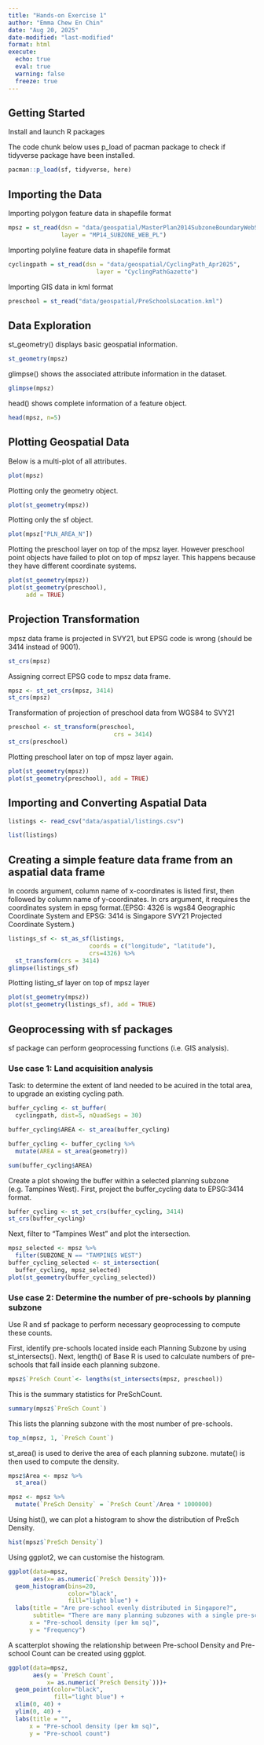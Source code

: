 ```yaml
---
title: "Hands-on Exercise 1"
author: "Emma Chew En Chin"
date: "Aug 20, 2025"
date-modified: "last-modified"
format: html
execute: 
  echo: true
  eval: true
  warning: false
  freeze: true
---
```


## Getting Started

Install and launch R packages

The code chunk below uses p_load of pacman package to check if tidyverse package have been installed.

```r
pacman::p_load(sf, tidyverse, here)
```

## Importing the Data

Importing polygon feature data in shapefile format

```r
mpsz = st_read(dsn = "data/geospatial/MasterPlan2014SubzoneBoundaryWebSHP", 
               layer = "MP14_SUBZONE_WEB_PL")
```

Importing polyline feature data in shapefile format

```r
cyclingpath = st_read(dsn = "data/geospatial/CyclingPath_Apr2025", 
                         layer = "CyclingPathGazette")
```

Importing GIS data in kml format

```r
preschool = st_read("data/geospatial/PreSchoolsLocation.kml")
```

## Data Exploration

st_geometry() displays basic geospatial information.

```r
st_geometry(mpsz)
```

glimpse() shows the associated attribute information in the dataset.

```r
glimpse(mpsz)
```

head() shows complete information of a feature object.

```r
head(mpsz, n=5)  
```

## Plotting Geospatial Data

Below is a multi-plot of all attributes.

```r
plot(mpsz)
```

Plotting only the geometry object.

```r
plot(st_geometry(mpsz))
```

Plotting only the sf object.

```r
plot(mpsz["PLN_AREA_N"])
```

Plotting the preschool layer on top of the mpsz layer. However preschool point objects have failed to plot on top of mpsz layer. This happens because they have different coordinate systems.

```r
plot(st_geometry(mpsz))
plot(st_geometry(preschool), 
     add = TRUE)
```

## Projection Transformation

mpsz data frame is projected in SVY21, but EPSG code is wrong (should be 3414 instead of 9001).

```r
st_crs(mpsz)
```

Assigning correct EPSG code to mpsz data frame.

```r
mpsz <- st_set_crs(mpsz, 3414)
st_crs(mpsz)
```

Transformation of projection of preschool data from WGS84 to SVY21

```r
preschool <- st_transform(preschool, 
                              crs = 3414)
st_crs(preschool)
```

Plotting preschool later on top of mpsz layer again.

```r
plot(st_geometry(mpsz))
plot(st_geometry(preschool), add = TRUE)
```

## Importing and Converting Aspatial Data

```r
listings <- read_csv("data/aspatial/listings.csv")
```

```r
list(listings) 
```

## Creating a simple feature data frame from an aspatial data frame

In coords argument, column name of x-coordinates is listed first, then followed by column name of y-coordinates. In crs argument, it requires the coordinates system in epsg format.(EPSG: 4326 is wgs84 Geographic Coordinate System and EPSG: 3414 is Singapore SVY21 Projected Coordinate System.)

```r
listings_sf <- st_as_sf(listings, 
                       coords = c("longitude", "latitude"),
                       crs=4326) %>%
  st_transform(crs = 3414)
glimpse(listings_sf)
```

Plotting listing_sf layer on top of mpsz layer

```r
plot(st_geometry(mpsz))
plot(st_geometry(listings_sf), add = TRUE)
```

## Geoprocessing with sf packages

sf package can perform geoprocessing functions (i.e. GIS analysis).

### Use case 1: Land acquisition analysis

Task: to determine the extent of land needed to be acuired in the total area, to upgrade an existing cycling path.

```r
buffer_cycling <- st_buffer(
  cyclingpath, dist=5, nQuadSegs = 30)
```

```r
buffer_cycling$AREA <- st_area(buffer_cycling)
```

```r
buffer_cycling <- buffer_cycling %>%
  mutate(AREA = st_area(geometry))
```

```r
sum(buffer_cycling$AREA)
```

Create a plot showing the buffer within a selected planning subzone (e.g. Tampines West). First, project the buffer_cycling data to EPSG:3414 format.

```r
buffer_cycling <- st_set_crs(buffer_cycling, 3414)
st_crs(buffer_cycling)
```

Next, filter to "Tampines West" and plot the intersection.

```r
mpsz_selected <- mpsz %>%
  filter(SUBZONE_N == "TAMPINES WEST") 
buffer_cycling_selected <- st_intersection(
  buffer_cycling, mpsz_selected)
plot(st_geometry(buffer_cycling_selected))
```

### Use case 2: Determine the number of pre-schools by planning subzone

Use R and sf package to perform necessary geoprocessing to compute these counts.

First, identify pre-schools located inside each Planning Subzone by using st_intersects(). Next, length() of Base R is used to calculate numbers of pre-schools that fall inside each planning subzone.

```r
mpsz$`PreSch Count`<- lengths(st_intersects(mpsz, preschool))
```

This is the summary statistics for PreSchCount.

```r
summary(mpsz$`PreSch Count`)
```

This lists the planning subzone with the most number of pre-schools.

```r
top_n(mpsz, 1, `PreSch Count`)
```

st_area() is used to derive the area of each planning subzone. mutate() is then used to compute the density.
```r
mpsz$Area <- mpsz %>%
  st_area()

mpsz <- mpsz %>%
  mutate(`PreSch Density` = `PreSch Count`/Area * 1000000)
```

Using hist(), we can plot a histogram to show the distribution of PreSch Density.
```r
hist(mpsz$`PreSch Density`)
```

Using ggplot2, we can customise the histogram.
```r
ggplot(data=mpsz, 
       aes(x= as.numeric(`PreSch Density`)))+
  geom_histogram(bins=20, 
                 color="black", 
                 fill="light blue") +
  labs(title = "Are pre-school evenly distributed in Singapore?",
       subtitle= "There are many planning subzones with a single pre-school, on the other hand, \nthere are seven planning subzones with at least 30 or more pre-schools",
      x = "Pre-school density (per km sq)",
      y = "Frequency")
```

A scatterplot showing the relationship between Pre-school Density and Pre-school Count can be created using ggplot.
```r
ggplot(data=mpsz, 
       aes(y = `PreSch Count`, 
           x= as.numeric(`PreSch Density`)))+
  geom_point(color="black", 
             fill="light blue") +
  xlim(0, 40) +
  ylim(0, 40) +
  labs(title = "",
      x = "Pre-school density (per km sq)",
      y = "Pre-school count")
```

